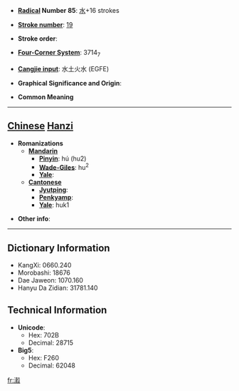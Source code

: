 * '''[[Wiktionary:Chinese radical index| Radical]] Number 85''': [[Wiktionary:Chinese radical index 水|水]]+16 strokes

* '''[[Wiktionary:Chinese total strokes index|Stroke number]]''': [[Wiktionary:Chinese total strokes index 19|19]]

* '''Stroke order''': 

* '''[[Wiktionary:Chinese four corner index|Four-Corner System]]''': 3714<sub>7</sub>

* '''[[Wiktionary:Chinese Cangjie index|Cangjie input]]''': 水土火水 (EGFE)

* '''Graphical Significance and Origin''': 

* '''Common Meaning'''

----

== [[Chinese]] [[Hanzi]] ==

* '''Romanizations'''
** '''[[Mandarin]]'''
*** '''[[Pinyin]]''': hú (hu2)
*** '''[[Wade-Giles]]''': hu<sup>2</sup>
*** '''[[Yale]]''': 
** '''[[Cantonese]]'''
*** '''[[Jyutping]]''':
*** '''[[Penkyamp]]''': 
*** '''[[Yale]]''': huk1

* '''Other info''': 

----

== Dictionary Information ==

* KangXi: 0660.240
* Morobashi: 18676
* Dae Jaweon: 1070.160
* Hanyu Da Zidian: 31781.140

== Technical Information ==

* '''Unicode''':
** Hex: 702B
** Decimal: 28715
* '''Big5''':
** Hex: F260
** Decimal: 62048

[[fr:瀫]]